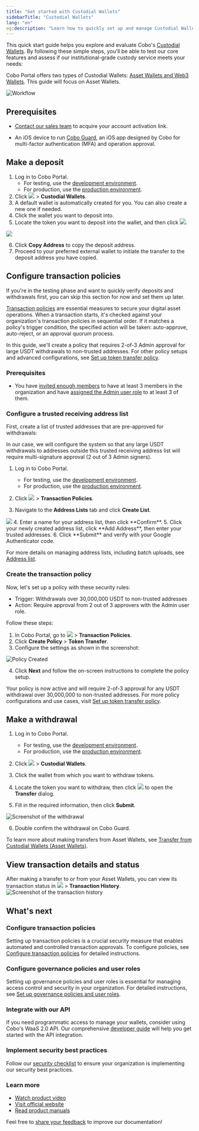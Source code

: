 ```yaml
---
title: "Get started with Custodial Wallets"
sidebarTitle: "Custodial Wallets"
lang: "en"
og:description: "Learn how to quickly set up and manage Custodial Wallets. Step-by-step guide for secure digital asset custody and best practices for institutional wallets."
---
```



This quick start guide helps you explore and evaluate Cobo's [Custodial Wallets](/en/portal/custodial-wallets/introduction). By following these simple steps, you'll be able to test our core features and assess if our institutional-grade custody service meets your needs:

<Note>Cobo Portal offers two types of Custodial Wallets: [Asset Wallets and Web3 Wallets](/en/portal/custodial-wallets/introduction#types-of-custodial-wallets-on-cobo-portal). This guide will focus on Asset Wallets.</Note>

<img src="/en/images/quick-start-guide-custodial-wallets/workflow.svg" className="diagram" alt="Workflow"/>

## Prerequisites

* [Contact our sales team](https://www.cobo.com/book-demo/?utm_source=product-manual&utm_medium=product&utm_campaign=pricing-plan-intro&utm_content=enterprise-contact-sales) to acquire your account activation link.

* An iOS device to run [Cobo Guard](/en/guard/introduction), an iOS app designed by Cobo for multi-factor authentication (MFA) and operation approval.

<MySnippet />

## Make a deposit
1. Log in to Cobo Portal.
    - For testing, use the [development environment](https://portal.dev.cobo.com).
    - For production, use the [production environment](https://portal.cobo.com).
2. Click <img src="/en/images/mpc-wallet/wallets-icon.svg" className="icon"></img> > **Custodial Wallets**.
3. A default wallet is automatically created for you. You can also create a new one if needed.
4. Click the wallet you want to deposit into.
5. Locate the token you want to deposit into the wallet, and then click <img src="/en/images/mpc-wallet/icon_deposit.svg" className="icon"></img>.

<img src="/en/images/quick-start-guide-custodial-wallets/deposit.png" className="screenshot_modal"></img>

6. Click **Copy Address** to copy the deposit address.
7. Proceed to your preferred external wallet to initiate the transfer to the deposit address you have copied.

## Configure transaction policies
<Note>If you're in the testing phase and want to quickly verify deposits and withdrawals first, you can skip this section for now and set them up later.</Note>

<Accordion title="Configure transaction policies">

[Transaction policies](/en/portal/risk-controls/tx-policies-overview) are essential measures to secure your digital asset operations. When a transaction starts, it's checked against your organization's transaction policies in sequential order. If it matches a policy's trigger condition, the specified action will be taken: auto-approve, auto-reject, or an approval quorum process.

In this guide, we'll create a policy that requires 2-of-3 Admin approval for large USDT withdrawals to non-trusted addresses. For other policy setups and advanced configurations, see [Set up token transfer policy](/en/portal/risk-controls/off-chain-tx-set-transfer).

### Prerequisites
- You have [invited enough members](#invite-members) to have at least 3 members in the organization and have [assigned the Admin user role](/en/portal/organization/assign-roles-to-members) to at least 3 of them.

### Configure a trusted receiving address list
First, create a list of trusted addresses that are pre-approved for withdrawals:

<Info>In our case, we will configure the system so that any large USDT withdrawals to addresses outside this trusted receiving address list will require multi-signature approval (2 out of 3 Admin signers).</Info>

1. Log in to Cobo Portal.
    - For testing, use the [development environment](https://portal.dev.cobo.com).
    - For production, use the [production environment](https://portal.cobo.com).

2. Click <img src="/en/images/common/wallets_icon.svg" className="icon"/> > **Transaction Policies**.
3. Navigate to the **Address Lists** tab and click **Create List**.
<img src="/en/images/risk-controls/create-an-address-list.png" className="screenshot_full_screen"/>
4. Enter a name for your address list, then click **Confirm**.
5. Click your newly created address list, click **Add Address**, then enter your trusted addresses.
6. Click **Submit** and verify with your Google Authenticator code.

For more details on managing address lists, including batch uploads, see [Address list](/en/portal/risk-controls/address-list).

### Create the transaction policy
Now, let's set up a policy with these security rules:
- Trigger: Withdrawals over 30,000,000 USDT to non-trusted addresses
- Action: Require approval from 2 out of 3 approvers with the Admin user role.

Follow these steps:

1. In Cobo Portal, go to <img src="/en/images/common/wallets_icon.svg" className="icon"/> > **Transaction Policies**.
2. Click **Create Policy** > **Token Transfer**.
3. Configure the settings as shown in the screenshot:

<img src="/en/images/quick-start-guide-custodial-wallets/example-policy.png" className="screenshot_full_screen" alt="Policy Created"/>

4. Click **Next** and follow the on-screen instructions to complete the policy setup.

Your policy is now active and will require 2-of-3 approval for any USDT withdrawal over 30,000,000 to non-trusted addresses. For more policy configurations and use cases, visit [Set up token transfer policy](/en/portal/risk-controls/off-chain-tx-set-transfer).
</Accordion>

## Make a withdrawal
1. Log in to Cobo Portal.
   - For testing, use the [development environment](https://portal.dev.cobo.com).
   - For production, use the [production environment](https://portal.cobo.com).

2. Click <img src="/en/images/mpc-wallet/wallets-icon.svg" className="icon"></img> > **Custodial Wallets**.
3. Click the wallet from which you want to withdraw tokens.
4. Locate the token you want to withdraw, then click <img src="/en/images/custodial-wallet/withdraw-icon.png" className="icon"/> to open the **Transfer** dialog.

5. Fill in the required information, then click **Submit**.

<img src="/en/images/quick-start-guide-custodial-wallets/withdraw.png" className="screenshot_modal" alt="Screenshot of the withdrawal" />

6. Double confirm the withdrawal on Cobo Guard.

<Info>To learn more about making transfers from Asset Wallets, see [Transfer from Custodial Wallets (Asset Wallets)](/en/portal/transfers/from-asset-wallets).</Info>

## View transaction details and status
After making a transfer to or from your Asset Wallets, you can view its transaction status in <img src="/en/images/mpc-wallet/wallets-icon.svg" className="icon"></img> > **Transaction History**. 
<img src="/en/images/quick-start-guide-custodial-wallets/transaction-history.png" className="screenshot_full_screen" alt="Screenshot of the transaction history" />

## What's next

### Configure transaction policies
Setting up transaction policies is a crucial security measure that enables automated and controlled transaction approvals. To configure policies, see [Configure transaction policies](#configure-transaction-policies) for detailed instructions.

### Configure governance policies and user roles
Setting up governance policies and user roles is essential for managing access control and security in your organization. For detailed instructions, see [
Set up governance policies and user roles](/en/portal/quick-start-guide-custodial-wallets#set-up-governance-policies-and-user-roles).

### Integrate with our API
If you need programmatic access to manage your wallets, consider using Cobo's WaaS 2.0 API. Our comprehensive [developer guide](https://www.cobo.com/developers/v2/guides/custodial-wallets/get-started-asset-wallets) will help you get started with the API integration.

### Implement security best practices
Follow our [security checklist](/en/portal/security-checklist) to ensure your organization is implementing our security best practices.

### Learn more
- [Watch product video](https://www.youtube.com/watch?v=D4CMsRf3WW0)
- [Visit official website](https://www.cobo.com/products/wallet/custodial-wallet)
- [Read product manuals](https://manuals.cobo.com/en/portal/custodial-wallets/introduction)

<Tip>Feel free to [share your feedback](https://forms.zohopublic.com/cobo/form/DocumentFeedbackForm/formperma/QvLOhxJv1_JMsJ-1dleZ8Itb_7rzN-LtgvsDdxosoVI?referrername=manuals) to improve our documentation!</Tip>